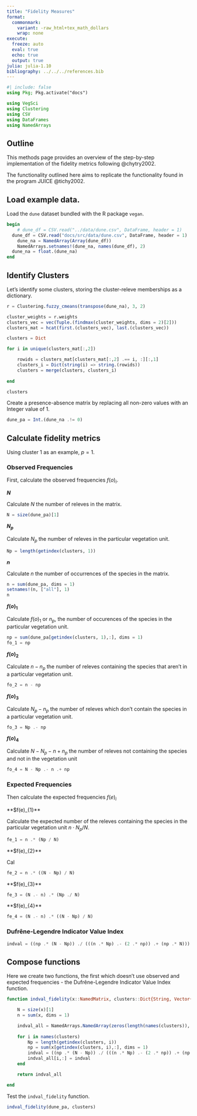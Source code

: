 ```yaml
---
title: "Fidelity Measures"
format: 
  commonmark:
    variant: -raw_html+tex_math_dollars
    wrap: none
execute: 
  freeze: auto
  eval: true
  echo: true
  output: true
julia: julia-1.10
bibliography: ../../../references.bib
---
```


```julia
#| include: false
using Pkg; Pkg.activate("docs")
```

```julia
using VegSci
using Clustering
using CSV
using DataFrames
using NamedArrays
```

## Outline

This methods page provides an overview of the step-by-step implementation of the fidelity metrics following @chytry2002.

The functionality outlined here aims to replicate the functionality found in the program JUICE @tichy2002.

## Load example data.

Load the `dune` dataset bundled with the R package `vegan`.

```julia
begin
	# dune_df = CSV.read("../data/dune.csv", DataFrame, header = 1)
  dune_df = CSV.read("docs/src/data/dune.csv", DataFrame, header = 1)
	dune_na = NamedArray(Array(dune_df))
	NamedArrays.setnames!(dune_na, names(dune_df), 2)
  dune_na = float.(dune_na)
end
```

## Identify Clusters

Let's identify some clusters, storing the cluster-releve memberships as a dictionary.

```julia
r = Clustering.fuzzy_cmeans(transpose(dune_na), 3, 2)

cluster_weights = r.weights
clusters_vec = vec(Tuple.(findmax(cluster_weights, dims = 2)[2]))
clusters_mat = hcat(first.(clusters_vec), last.(clusters_vec))

clusters = Dict

for i in unique(clusters_mat[:,2])

    rowids = clusters_mat[clusters_mat[:,2] .== i, :][:,1]
    clusters_i = Dict(string(i) => string.(rowids))
    clusters = merge(clusters, clusters_i)
    
end

clusters
```

Create a presence-absence matrix by replacing all non-zero values with an Integer value of 1.

```julia
dune_pa = Int.(dune_na .!= 0)
```

## Calculate fidelity metrics

Using cluster 1 as an example, $p = 1$.

### Observed Frequencies

First, calculate the observed frequencies $f(o)_{i}$.

**$N$**

Calculate $N$ the number of releves in the matrix.

```julia
N = size(dune_pa)[1]
```

**$N_{p}$**

Calculate $N_{p}$ the number of releves in the particular vegetation unit.

```julia
Np = length(getindex(clusters, 1))
```

**$n$**

Calculate $n$ the number of occurrences of the species in the matrix.

```julia
n = sum(dune_pa, dims = 1)
setnames!(n, ["all"], 1)
n
```

**$f(o)_{1}$**

Calculate $f(o)_{1}$ or $n_{p}$, the number of occurences of the species in the particular vegetation unit.

```julia
np = sum(dune_pa[getindex(clusters, 1),:], dims = 1)
fo_1 = np
```

**$f(o)_{2}$**

Calculate $n - n_{p}$ the number of releves containing the species that aren't in a particular vegetation unit.

```julia
fo_2 = n - np
```

**$f(o)_{3}$**

Calculate $N_{p} - n_{p}$ the number of releves which don't contain the species in a particular vegetation unit.

```julia
fo_3 = Np .- np
```

**$f(o)_{4}$**

Calculate $N - N_{p} - n + n_{p}$ the number of releves not containing the species and not in the vegetation unit

```julia
fo_4 = N - Np .- n .+ np
```

### Expected Frequencies

Then calculate the expected frequencies $f(e)_{i}$

**$f(e)_{1}**

Calculate the expected number of the releves containing the species in the particular vegetation unit $n \cdot N_{p}/N$.

```julia
fe_1 = n .* (Np / N)
```

**$f(e)_{2}**

Cal

```julia
fe_2 = n .* ((N - Np) / N)
```

**$f(e)_{3}**

```julia
fe_3 = (N .- n) .* (Np ./ N)
```

**$f(e)_{4}**

```julia
fe_4 = (N .- n) .* ((N - Np) / N)
```


### Dufrêne-Legendre Indicator Value Index

```julia
indval = ((np .* (N - Np)) ./ (((n .* Np) .- (2 .* np)) .+ (np .* N))) .* (np ./ Np)
```

## Compose functions

Here we create two functions, the first which doesn't use observed and expected frequencies - the Dufrêne-Legendre Indicator Value Index function.

```julia
function indval_fidelity(x::NamedMatrix, clusters::Dict{String, Vector{String}})

    N = size(x)[1]
    n = sum(x, dims = 1)

    indval_all = NamedArrays.NamedArray(zeros(length(names(clusters)), size(x)[2]), names = (names(clusters), names(x)[2]))
    
    for i in names(clusters)
        Np = length(getindex(clusters, i))
        np = sum(x[getindex(clusters, i),:], dims = 1)
        indval = ((np .* (N - Np)) ./ (((n .* Np) .- (2 .* np)) .+ (np .* N))) .* (np ./ Np)
        indval_all[i,:] = indval
    end

    return indval_all

end
```

Test the `indval_fidelity` function.

```julia
indval_fidelity(dune_pa, clusters)
```

